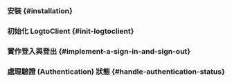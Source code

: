 

<GuideTip />

### 安裝 \{#installation}

<AddSdk />

### 初始化 LogtoClient \{#init-logtoclient}

<InitClient />

### 實作登入與登出 \{#implement-a-sign-in-and-sign-out}

<ImplementSignInAndSignOut />

### 處理驗證 (Authentication) 狀態 \{#handle-authentication-status}

<HandleAuthenticationStatus />

<Checkpoint />
